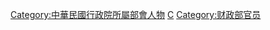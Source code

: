 [[Category:中華民國行政院所屬部會人物|Category:中華民國行政院所屬部會人物]]
[[Category:中華民國財政部|C]]
[[Category:财政部官员|Category:财政部官员]]